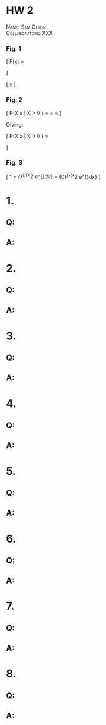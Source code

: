 # HW 2 
[Name: Sam Olson]{.smallcaps} \
[Collaborators: XXX]{.smallcaps} \

### Fig. 1
\[
F(x) = 
\begin{cases}
  1 & x < 0 \\
  1 & 0 \leq x \leq 1 \\ 
  0 & x > 1
\end{cases}
\]

\[ 
x \in \mathbb{R}
\]

### Fig. 2 
\[
P(X \leq x | X > 0 ) = \frac{P(X \leq x , X > 0 )}{P(X > 0)} = \frac{P(0 < X \leq x)}{P(X > 0)} = \frac{F(x) - F(0)}{1 - F(0)}
\]

Giving: 

\[
P(X \leq x | X > 0 ) = 
\begin{cases}
  0 & x \leq 0 \\
  x & 0 < x \leq 1 \\ 
  1 & x > 1
\end{cases}
\]

### Fig. 3 

\[
1 = \int\limits_{\infty}^{\infty}{\frac{1}{\sqrt{2\pi}}x^2 e^{\frac{-x^2}{2}}dx} = \frac{2}{\sqrt{2\pi}}\int\limits_{0}^{\infty}{x^2 e^{\frac{-x^2}{2}}dx}
\]

# 1. 

## Q: 

## A: 

\newpage

# 2. 

## Q: 

## A: 

\newpage

# 3. 

## Q: 

## A: 

\newpage

# 4. 
## Q: 

## A: 

\newpage

# 5. 

## Q: 

## A: 

\newpage

# 6. 

## Q: 

## A: 

\newpage

# 7. 

## Q: 

## A: 

\newpage

# 8. 

## Q: 

## A: 

